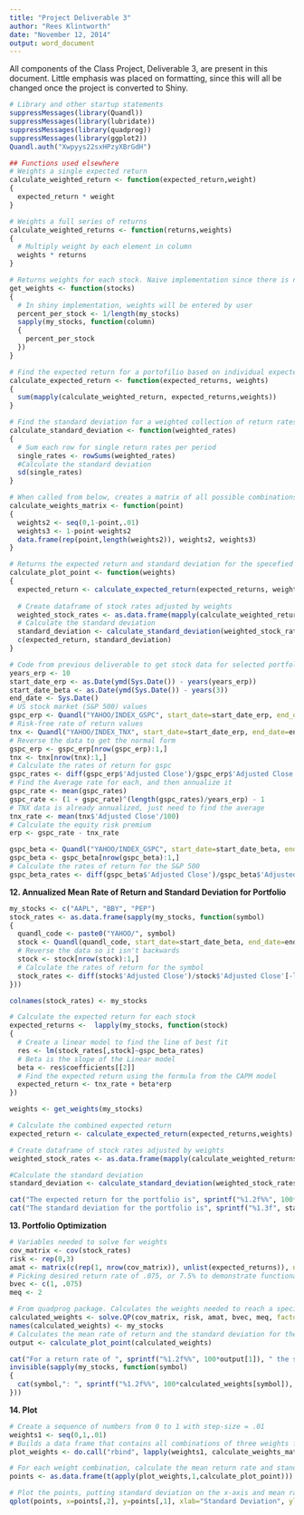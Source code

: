 ```yaml
---
title: "Project Deliverable 3"
author: "Rees Klintworth"
date: "November 12, 2014"
output: word_document
---
```

All components of the Class Project, Deliverable 3, are present in this document. Little emphasis
was placed on formatting, since this will all be changed once the project is converted to Shiny.
```r
# Library and other startup statements
suppressMessages(library(Quandl))
suppressMessages(library(lubridate))
suppressMessages(library(quadprog))
suppressMessages(library(ggplot2))
Quandl.auth("Xwpyys22sxHPzyXBrGdH")

## Functions used elsewhere
# Weights a single expected return
calculate_weighted_return <- function(expected_return,weight)
{
  expected_return * weight
}

# Weights a full series of returns
calculate_weighted_returns <- function(returns,weights)
{
  # Multiply weight by each element in column
  weights * returns
}

# Returns weights for each stock. Naive implementation since there is no user input
get_weights <- function(stocks)
{
  # In shiny implementation, weights will be entered by user
  percent_per_stock <- 1/length(my_stocks)
  sapply(my_stocks, function(column)
  {
    percent_per_stock
  })
}

# Find the expected return for a portofilio based on individual expected_returns and corresponding weights
calculate_expected_return <- function(expected_returns, weights)
{
  sum(mapply(calculate_weighted_return, expected_returns,weights))
}

# Find the standard deviation for a weighted collection of return rates for each item in a portfolio
calculate_standard_deviation <- function(weighted_rates)
{
  # Sum each row for single return rates per period
  single_rates <- rowSums(weighted_rates)
  #Calculate the standard deviation
  sd(single_rates) 
}

# When called from below, creates a matrix of all possible combinations of weights for step size of .01
calculate_weights_matrix <- function(point)
{
  weights2 <- seq(0,1-point,.01)
  weights3 <- 1-point-weights2
  data.frame(rep(point,length(weights2)), weights2, weights3)
}

# Returns the expected return and standard deviation for the specefied portfolio element weights
calculate_plot_point <- function(weights)
{
  expected_return <- calculate_expected_return(expected_returns, weights)
  
  # Create dataframe of stock rates adjusted by weights
  weighted_stock_rates <- as.data.frame(mapply(calculate_weighted_returns, stock_rates, weights))
  # Calculate the standard deviation
  standard_deviation <- calculate_standard_deviation(weighted_stock_rates)
  c(expected_return, standard_deviation)
}

# Code from previous deliverable to get stock data for selected portfolio
years_erp <- 10
start_date_erp <- as.Date(ymd(Sys.Date()) - years(years_erp))
start_date_beta <- as.Date(ymd(Sys.Date()) - years(3))
end_date <- Sys.Date()
# US stock market (S&P 500) values
gspc_erp <- Quandl("YAHOO/INDEX_GSPC", start_date=start_date_erp, end_date=end_date)
# Risk-free rate of return values
tnx <- Quandl("YAHOO/INDEX_TNX", start_date=start_date_erp, end_date=end_date)
# Reverse the data to get the normal form
gspc_erp <- gspc_erp[nrow(gspc_erp):1,]
tnx <- tnx[nrow(tnx):1,]
# Calculate the rates of return for gspc
gspc_rates <- diff(gspc_erp$'Adjusted Close')/gspc_erp$'Adjusted Close'[-length(gspc_erp$'Adjusted Close')]
# Find the Average rate for each, and then annualize it
gspc_rate <- mean(gspc_rates)
gspc_rate <- (1 + gspc_rate)^(length(gspc_rates)/years_erp) - 1
# TNX data is already annualized, just need to find the average
tnx_rate <- mean(tnx$'Adjusted Close'/100)
# Calculate the equity risk premium
erp <- gspc_rate - tnx_rate

gspc_beta <- Quandl("YAHOO/INDEX_GSPC", start_date=start_date_beta, end_date=end_date)
gspc_beta <- gspc_beta[nrow(gspc_beta):1,]
# Calculate the rates of return for the S&P 500
gspc_beta_rates <- diff(gspc_beta$'Adjusted Close')/gspc_beta$'Adjusted Close'[-length(gspc_beta$'Adjusted Close')]
```
**12. Annualized Mean Rate of Return and Standard Deviation for Portfolio**
```r
my_stocks <- c("AAPL", "BBY", "PEP")
stock_rates <- as.data.frame(sapply(my_stocks, function(symbol)
{
  quandl_code <- paste0("YAHOO/", symbol)
  stock <- Quandl(quandl_code, start_date=start_date_beta, end_date=end_date)
  # Reverse the data so it isn't backwards
  stock <- stock[nrow(stock):1,]
  # Calculate the rates of return for the symbol
  stock_rates <- diff(stock$'Adjusted Close')/stock$'Adjusted Close'[-length(stock$'Adjusted Close')]
}))

colnames(stock_rates) <- my_stocks

# Calculate the expected return for each stock
expected_returns <-  lapply(my_stocks, function(stock)
{
  # Create a linear model to find the line of best fit
  res <- lm(stock_rates[,stock]~gspc_beta_rates)
  # Beta is the slope of the Linear model
  beta <- res$coefficients[[2]]
  # Find the expected return using the formula from the CAPM model
  expected_return <- tnx_rate + beta*erp
})

weights <- get_weights(my_stocks)

# Calculate the combined expected return
expected_return <- calculate_expected_return(expected_returns,weights)

# Create dataframe of stock rates adjusted by weights
weighted_stock_rates <- as.data.frame(mapply(calculate_weighted_returns, stock_rates, weights))

#Calculate the standard deviation
standard_deviation <- calculate_standard_deviation(weighted_stock_rates)

cat("The expected return for the portfolio is", sprintf("%1.2f%%", 100*expected_return), "\n")
cat("The standard deviation for the portfolio is", sprintf("%1.3f", standard_deviation), "\n")
```
**13. Portfolio Optimization**
```r
# Variables needed to solve for weights
cov_matrix <- cov(stock_rates)
risk <- rep(0,3)
amat <- matrix(c(rep(1, nrow(cov_matrix)), unlist(expected_returns)), nrow=nrow(cov_matrix))
# Picking desired return rate of .075, or 7.5% to demonstrate functionality
bvec <- c(1, .075)
meq <- 2

# From quadprog package. Calculates the weights needed to reach a specified mean rate of return while minimizing standard deviation
calculated_weights <- solve.QP(cov_matrix, risk, amat, bvec, meq, factorized=FALSE)$solution
names(calculated_weights) <- my_stocks
# Calculates the mean rate of return and the standard deviation for the weighted combination
output <- calculate_plot_point(calculated_weights)

cat("For a return rate of ", sprintf("%1.2f%%", 100*output[1]), " the standard deviation can be minimized to ", sprintf("%1.3f", output[2]), " with the following weights:", "\n", sep="")
invisible(sapply(my_stocks, function(symbol)
{
  cat(symbol,": ", sprintf("%1.2f%%", 100*calculated_weights[symbol]), "\n", sep="")
}))
```
**14. Plot**
```r
# Create a sequence of numbers from 0 to 1 with step-size = .01
weights1 <- seq(0,1,.01)
# Builds a data frame that contains all combinations of three weights for step size = .01
plot_weights <- do.call("rbind", lapply(weights1, calculate_weights_matrix))

# For each weight combination, calculate the mean return rate and standard deviation to plot
points <- as.data.frame(t(apply(plot_weights,1,calculate_plot_point)))

# Plot the points, putting standard deviation on the x-axis and mean rate of return on the y-axis
qplot(points, x=points[,2], y=points[,1], xlab="Standard Deviation", ylab="Mean Rate of Return", main="Portfolio Combinations Plot")

```